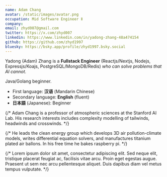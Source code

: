 ```yaml
---
name: Adam Chang
avatar: /static/images/avatar.png
occupation: Mid Software Engineer Ⅱ
company:
email: zhyd007@gmail.com
twitter: https://x.com/zhyd007
linkedin: https://www.linkedin.com/in/yadong-zhang-48a474154
github: https://github.com/zhyd1997
bluesky: https://bsky.app/profile/zhyd1997.bsky.social
---
```


Yadong (Adam) Zhang is a **Fullstack Engineer** (Reactjs/Nextjs, Nodejs, Expressjs/Koajs, PostgreSQL/MongoDB/Redis) *who can solve problems that AI cannot*.

Java/Golang beginner.

- First language: **汉语** (Mandarin Chinese)
- Secondary language: **English** (fluent)
- **日本語** (Japanese): Beginner

{/* Adam Chang is a professor of atmospheric sciences at the Stanford AI Lab. His research interests includes complexity modelling of tailwinds, headwinds and crosswinds. */}

{/* He leads the clean energy group which develops 3D air pollution-climate models, writes differential equation solvers, and manufactures titanium plated air ballons. In his free time he bakes raspberry pi. */}

{/* Lorem ipsum dolor sit amet, consectetur adipiscing elit. Sed neque elit, tristique placerat feugiat ac, facilisis vitae arcu. Proin eget egestas augue. Praesent ut sem nec arcu pellentesque aliquet. Duis dapibus diam vel metus tempus vulputate. */}
